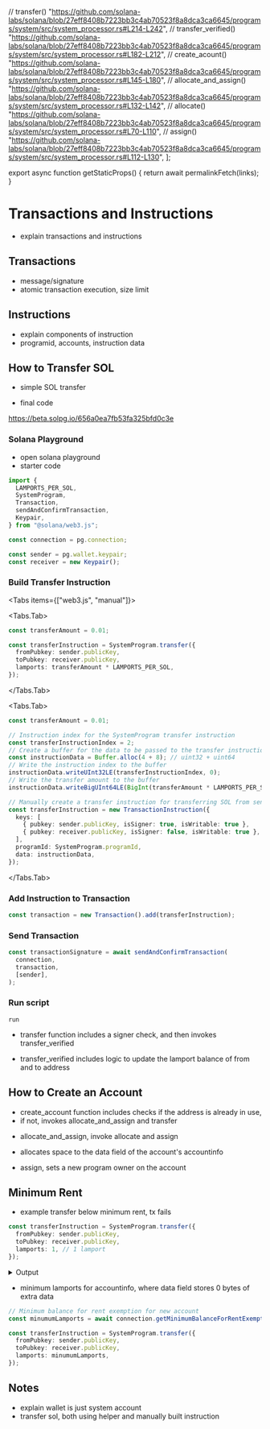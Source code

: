 
  // transfer()
  "https://github.com/solana-labs/solana/blob/27eff8408b7223bb3c4ab70523f8a8dca3ca6645/programs/system/src/system_processor.rs#L214-L242",
  // transfer_verified()
  "https://github.com/solana-labs/solana/blob/27eff8408b7223bb3c4ab70523f8a8dca3ca6645/programs/system/src/system_processor.rs#L182-L212",
  // create_acount()
  "https://github.com/solana-labs/solana/blob/27eff8408b7223bb3c4ab70523f8a8dca3ca6645/programs/system/src/system_processor.rs#L145-L180",
  // allocate_and_assign()
  "https://github.com/solana-labs/solana/blob/27eff8408b7223bb3c4ab70523f8a8dca3ca6645/programs/system/src/system_processor.rs#L132-L142",
  // allocate()
  "https://github.com/solana-labs/solana/blob/27eff8408b7223bb3c4ab70523f8a8dca3ca6645/programs/system/src/system_processor.rs#L70-L110",
  // assign()
  "https://github.com/solana-labs/solana/blob/27eff8408b7223bb3c4ab70523f8a8dca3ca6645/programs/system/src/system_processor.rs#L112-L130",
];

export async function getStaticProps() {
  return await permalinkFetch(links);
}

# Transactions and Instructions

- explain transactions and instructions

## Transactions

- message/signature
- atomic transaction execution, size limit

## Instructions

- explain components of instruction
- programid, accounts, instruction data

## How to Transfer SOL

- simple SOL transfer

- final code

https://beta.solpg.io/656a0ea7fb53fa325bfd0c3e

<Steps>

### Solana Playground

- open solana playground
- starter code

```ts filename="client.ts"
import {
  LAMPORTS_PER_SOL,
  SystemProgram,
  Transaction,
  sendAndConfirmTransaction,
  Keypair,
} from "@solana/web3.js";

const connection = pg.connection;

const sender = pg.wallet.keypair;
const receiver = new Keypair();
```

### Build Transfer Instruction

<Tabs items={["web3.js", "manual"]}>

<Tabs.Tab>

```ts filename="client.ts" copy
const transferAmount = 0.01;

const transferInstruction = SystemProgram.transfer({
  fromPubkey: sender.publicKey,
  toPubkey: receiver.publicKey,
  lamports: transferAmount * LAMPORTS_PER_SOL,
});
```

</Tabs.Tab>

<Tabs.Tab>

```ts filename="client.ts" copy
const transferAmount = 0.01;

// Instruction index for the SystemProgram transfer instruction
const transferInstructionIndex = 2;
// Create a buffer for the data to be passed to the transfer instruction
const instructionData = Buffer.alloc(4 + 8); // uint32 + uint64
// Write the instruction index to the buffer
instructionData.writeUInt32LE(transferInstructionIndex, 0);
// Write the transfer amount to the buffer
instructionData.writeBigUInt64LE(BigInt(transferAmount * LAMPORTS_PER_SOL), 4);

// Manually create a transfer instruction for transferring SOL from sender to receiver
const transferInstruction = new TransactionInstruction({
  keys: [
    { pubkey: sender.publicKey, isSigner: true, isWritable: true },
    { pubkey: receiver.publicKey, isSigner: false, isWritable: true },
  ],
  programId: SystemProgram.programId,
  data: instructionData,
});
```

</Tabs.Tab>
</Tabs>

### Add Instruction to Transaction

```ts filename="client.ts" copy
const transaction = new Transaction().add(transferInstruction);
```

### Send Transaction

```ts filename="client.ts" copy
const transactionSignature = await sendAndConfirmTransaction(
  connection,
  transaction,
  [sender],
);
```

### Run script

```shell filename="Terminal" copy
run
```

</Steps>

<Accordions >
<Accordion title="Source Code - Transfer Instruction">

- transfer function includes a signer check, and then invokes transfer_verified

<RemoteCodeblock permalink={links[0]} />

- transfer_verified includes logic to update the lamport balance of from and to
  address

<RemoteCodeblock permalink={links[1]} />

</Accordion>
</Accordions>

## How to Create an Account

<Accordions >
<Accordion title="Source Code - Create Account Instruction">

- create_account function includes checks if the address is already in use,
- if not, invokes allocate_and_assign and transfer

<RemoteCodeblock permalink={links[2]} />

- allocate_and_assign, invoke allocate and assign

<RemoteCodeblock permalink={links[3]} />

- allocates space to the data field of the account's accountinfo

<RemoteCodeblock permalink={links[4]} />

- assign, sets a new program owner on the account

<RemoteCodeblock permalink={links[5]} />

</Accordion>
</Accordions>

## Minimum Rent

- example transfer below minimum rent, tx fails

```ts filename="client.ts" copy
const transferInstruction = SystemProgram.transfer({
  fromPubkey: sender.publicKey,
  toPubkey: receiver.publicKey,
  lamports: 1, // 1 lamport
});
```

<details>
<summary>Output</summary>

```bash
Running client...
  client.ts:
    Uncaught error: failed to send transaction: Transaction simulation failed: Transaction results in an account (1) with insufficient funds for rent
```

</details>

- minimum lamports for accountinfo, where data field stores 0 bytes of extra
  data

```ts filename="client.ts" copy
// Minimum balance for rent exemption for new account
const minumumLamports = await connection.getMinimumBalanceForRentExemption(0);

const transferInstruction = SystemProgram.transfer({
  fromPubkey: sender.publicKey,
  toPubkey: receiver.publicKey,
  lamports: minumumLamports,
});
```

## Notes

- explain wallet is just system account
- transfer sol, both using helper and manually built instruction
